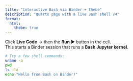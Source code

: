 ```yaml
---
title: "Interactive Bash via Binder + Thebe"
description: "Quarto page with a live Bash shell v4"
format:
  html:
    thebe: true
---
```


Click **Live Code** → then the **Run** ▶️ button in the cell.  
This starts a Binder session that runs a **Bash Jupyter kernel**.

```bash
# Try a few shell commands:
uname -a
pwd
ls -la
echo "Hello from Bash on Binder!"
```